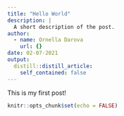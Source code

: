 ```yaml
---
title: "Hello World"
description: |
  A short description of the post.
author:
  - name: Ornella Darova
    url: {}
date: 02-07-2021
output:
  distill::distill_article:
    self_contained: false
---
```


This is my first post!

```r
knitr::opts_chunk$set(echo = FALSE)
```



